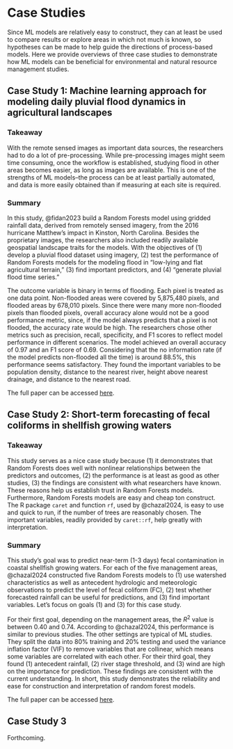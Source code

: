 # Case Studies    

Since ML models are relatively easy to construct, they can at least be used to compare results or explore areas in which not much is known, so hypotheses can be made to help guide the directions of process-based models. Here we provide overviews of three case studies to demonstrate how ML models can be beneficial for environmental and natural resource management studies.    

## Case Study 1: Machine learning approach for modeling daily pluvial flood dynamics in agricultural landscapes  

### Takeaway  

With the remote sensed images as important data sources, the researchers had to do a lot of pre-processing. While pre-processing images might seem time consuming, once the workflow is established, studying flood in other areas becomes easier, as long as images are available. This is one of the strengths of ML models--the process can be at least partially automated, and data is more easily obtained than if measuring at each site is required.  

### Summary  

In this study, @fidan2023 build a Random Forests model using gridded rainfall data, derived from remotely sensed imagery, from the 2016 hurricane Matthew's impact in Kinston, North Carolina. Besides the proprietary images, the researchers also included readily available geospatial landscape traits for the models. With the objectives of (1) develop a pluvial flood dataset using imagery, (2) test the performance of Random Forests models for the modeling flood in "low-lying and flat agricultural terrain," (3) find important predictors, and (4) "generate pluvial flood time series."  

The outcome variable is binary in terms of flooding. Each pixel is treated as one data point. Non-flooded areas were covered by 5,875,480 pixels, and flooded areas by 678,010 pixels. Since there were many more non-flooded pixels than flooded pixels, overall accuracy alone would not be a good performance metric, since, if the model always predicts that a pixel is not flooded, the accuracy rate would be high. The researchers chose other metrics such as precision, recall, specificity, and F1 scores to reflect model performance in different scenarios. The model achieved an overall accuracy of 0.97 and an F1 score of 0.69. Considering that the no information rate (if the model predicts non-flooded all the time) is around 88.5%, this performance seems satisfactory. They found the important variables to be population density, distance to the nearest river, height above nearest drainage, and distance to the nearest road.    

The full paper can be accessed [here](https://www.sciencedirect.com/science/article/pii/S1364815223001445?dgcid=author). 

## Case Study 2: Short-term forecasting of fecal coliforms in shellfish growing waters  

### Takeaway  

This study serves as a nice case study because (1) it demonstrates that Random Forests does well with nonlinear relationships between the predictors and outcomes, (2) the performance is at least as good as other studies, (3) the findings are consistent with what researchers have known. These reasons help us establish trust in Random Forests models. Furthermore, Random Forests models are easy and cheap ton construct. The R package `caret` and function `rf`, used by @chazal2024, is easy to use and quick to run, if the number of trees are reasonably chosen. The important variables, readily provided by `caret::rf`, help greatly with interpretation.  

### Summary  

This study's goal was to predict near-term (1-3 days) fecal contamination in coastal shellfish growing waters. For each of the five management areas, @chazal2024 constructed five Random Forests models to (1) use watershed characteristics as well as antecedent hydrologic and meteorologic observations to predict the level of fecal coliform (FC), (2) test whether forecasted rainfall can be useful for predictions, and (3) find important variables. Let's focus on goals (1) and (3) for this case study.  

For their first goal, depending on the management areas, the $R^2$ value is between 0.40 and 0.74. According to @chazal2024, this performance is similar to previous studies. The other settings are typical of ML studies. They split the data into 80% training and 20% testing and used the variance inflation factor (VIF) to remove variables that are collinear, which means some variables are correlated with each other. For their third goal, they found (1) antecedent rainfall, (2) river stage threshold, and (3) wind are high on the importance for prediction. These findings are consistent with the current understanding. In short, this study demonstrates the reliability and ease for construction and interpretation of random forest models.  

The full paper can be accessed [here](https://www.sciencedirect.com/science/article/pii/S0025326X24000304?via%3Dihub).  

## Case Study 3  

Forthcoming. 
